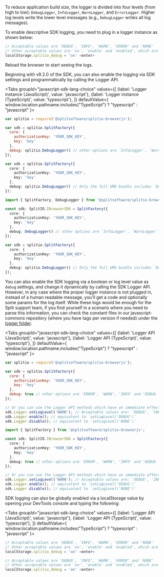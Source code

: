 
To reduce application build size, the logger is divided into four levels (from high to low): `DebugLogger`, `InfoLogger`, `WarnLogger`, and `ErrorLogger`. Higher log levels write the lower level messages (e.g., `DebugLogger` writes all log messages).

To enable descriptive SDK logging, you need to plug in a logger instance as shown below:

```javascript title="Enable logging from browser console"
// Acceptable values are 'DEBUG', 'INFO', 'WARN', 'ERROR' and 'NONE'
// Other acceptable values are 'on', 'enable' and 'enabled', which are equivalent to 'DEBUG' log level
localStorage.splitio_debug = 'on' <enter>
```

Reload the browser to start seeing the logs.

Beginning with v9.2.0 of the SDK, you can also enable the logging via SDK settings and programmatically by calling the Logger API.

<Tabs
  groupId="javascript-sdk-lang-choice"
  values={[
    {label: 'Logger instance (JavaScript)', value: 'javascript'},
    {label: 'Logger instance (TypeScript)', value: 'typescript'},
  ]} defaultValue={ window.location.pathname.includes("TypeScript") ? "typescript" : "javascript" }>
  <TabItem value="javascript">

```javascript
var splitio = require('@splitsoftware/splitio-browserjs');

var sdk = splitio.SplitFactory({
  core: {
    authorizationKey: 'YOUR_SDK_KEY',
    key: 'key'
  },
  debug: splitio.DebugLogger() // other options are `InfoLogger`, `WarnLogger` and `ErrorLogger`
});
```

```typescript title="UMD build"
var sdk = splitio.SplitFactory({
  core: {
    authorizationKey: 'YOUR_SDK_KEY',
    key: 'key'
  },
  debug: splitio.DebugLogger() // Only the full UMD bundle includes `DebugLogger`, `InfoLogger`, `WarnLogger` and `ErrorLogger` modules in the `splitio` namespace.
});
```

  </TabItem>
  <TabItem value="typescript">

```typescript
import { SplitFactory, DebugLogger } from '@splitsoftware/splitio-browserjs';

const sdk: SplitIO.IBrowserSDK = SplitFactory({
  core: {
    authorizationKey: 'YOUR_SDK_KEY',
    key: 'key'
  },
  debug: DebugLogger() // other options are `InfoLogger`, `WarnLogger` and `ErrorLogger`
});
```

```typescript title="UMD build"
var sdk = splitio.SplitFactory({
  core: {
    authorizationKey: 'YOUR_SDK_KEY',
    key: 'key'
  },
  debug: splitio.DebugLogger() // Only the full UMD bundle includes `DebugLogger`, `InfoLogger`, `WarnLogger` and `ErrorLogger` modules in the `splitio` namespace.
});
```

  </TabItem>
</Tabs>

You can also enable the SDK logging via a boolean or log level value as `debug` settings, and change it dynamically by calling the SDK Logger API. However, in any case where the proper logger instance is not plugged in, instead of a human readable message, you'll get a code and optionally some params for the log itself. While these logs would be enough for the Split support team, if you find yourself in a scenario where you need to parse this information, you can check the constant files in our javascript-commons repository (where you have tags per version if needed) under the [logger folder](https://github.com/splitio/javascript-commons/blob/master/src/logger/).

<Tabs
  groupId="javascript-sdk-lang-choice"
  values={[
    {label: 'Logger API (JavaScript)', value: 'javascript'},
    {label: 'Logger API (TypeScript)', value: 'typescript'},
  ]} defaultValue={ window.location.pathname.includes("TypeScript") ? "typescript" : "javascript" }>
  <TabItem value="javascript">

```javascript
var splitio = require('@splitsoftware/splitio-browserjs');

var sdk = splitio.SplitFactory({
  core: {
    authorizationKey: 'YOUR_SDK_KEY',
    key: 'key'
  },
  debug: true // other options are 'ERROR', 'WARN', 'INFO' and 'DEBUG
});

// Or you can use the Logger API methods which have an immediate effect.
sdk.Logger.setLogLevel('WARN'); // Acceptable values are: 'DEBUG', 'INFO', 'WARN', 'ERROR', 'NONE'
sdk.Logger.enable(); // equivalent to `setLogLevel('DEBUG')`
sdk.Logger.disable(); // equivalent to `setLogLevel('NONE')`
```

  </TabItem>
  <TabItem value="typescript">

```typescript
import { SplitFactory } from '@splitsoftware/splitio-browserjs';

const sdk: SplitIO.IBrowserSDK = SplitFactory({
  core: {
    authorizationKey: 'YOUR_SDK_KEY',
    key: 'key'
  },
  debug: true // other options are 'ERROR', 'WARN', 'INFO' and 'DEBUG
});

// Or you can use the Logger API methods which have an immediate effect.
sdk.Logger.setLogLevel('WARN'); // Acceptable values are: 'DEBUG', 'INFO', 'WARN', 'ERROR', 'NONE'
sdk.Logger.enable(); // equivalent to `setLogLevel('DEBUG')`
sdk.Logger.disable(); // equivalent to `setLogLevel('NONE')`
```

  </TabItem>
</Tabs>

SDK logging can also be globally enabled via a localStorage value by opening your DevTools console and typing the following:

<Tabs
  groupId="javascript-sdk-lang-choice"
  values={[
    {label: 'Logger API (JavaScript)', value: 'javascript'},
    {label: 'Logger API (TypeScript)', value: 'typescript'},
  ]} defaultValue={ window.location.pathname.includes("TypeScript") ? "typescript" : "javascript" }>
  <TabItem value="javascript">

```javascript title="Enable logging from browser console"
// Acceptable values are 'DEBUG', 'INFO', 'WARN', 'ERROR' and 'NONE'
// Other acceptable values are 'on', 'enable' and 'enabled', which are equivalent to 'DEBUG' log level
localStorage.splitio_debug = 'on' <enter>

```

  </TabItem>
  <TabItem value="typescript">

```javascript title="Enable logging from browser console"
// Acceptable values are 'DEBUG', 'INFO', 'WARN', 'ERROR' and 'NONE'
// Other acceptable values are 'on', 'enable' and 'enabled', which are equivalent to 'DEBUG' log level
localStorage.splitio_debug = 'on' <enter>
```

  </TabItem>
</Tabs>